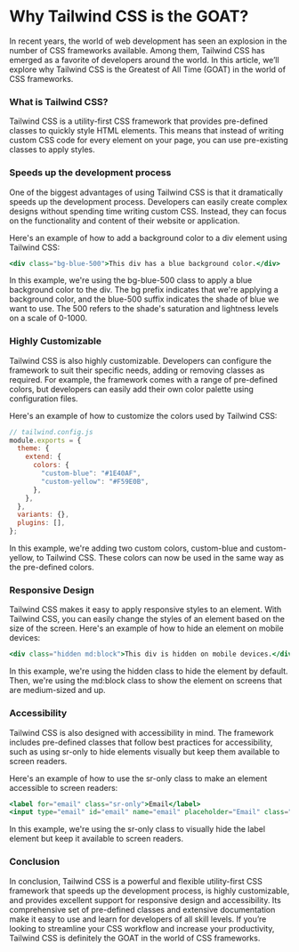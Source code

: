 
<div className="flex flex-col px-8 max-w-[800px] m-auto gap-2">
<centerDiv className="flex text-center mt-8 font-bold text-xl">

# Why Tailwind CSS is the GOAT?

</centerDiv>

In recent years, the world of web development has seen an explosion in the number of CSS frameworks available. Among them, Tailwind CSS has emerged as a favorite of developers around the world. In this article, we’ll explore why Tailwind CSS is the Greatest of All Time (GOAT) in the world of CSS frameworks.

### What is Tailwind CSS?

Tailwind CSS is a utility-first CSS framework that provides pre-defined classes to quickly style HTML elements. This means that instead of writing custom CSS code for every element on your page, you can use pre-existing classes to apply styles.

### Speeds up the development process

One of the biggest advantages of using Tailwind CSS is that it dramatically speeds up the development process. Developers can easily create complex designs without spending time writing custom CSS. Instead, they can focus on the functionality and content of their website or application.

Here's an example of how to add a background color to a div element using Tailwind CSS:

```jsx
<div class="bg-blue-500">This div has a blue background color.</div>
```

In this example, we're using the bg-blue-500 class to apply a blue background color to the div. The bg prefix indicates that we're applying a background color, and the blue-500 suffix indicates the shade of blue we want to use. The 500 refers to the shade's saturation and lightness levels on a scale of 0-1000.

### Highly Customizable

Tailwind CSS is also highly customizable. Developers can configure the framework to suit their specific needs, adding or removing classes as required. For example, the framework comes with a range of pre-defined colors, but developers can easily add their own color palette using configuration files.

Here's an example of how to customize the colors used by Tailwind CSS:

```jsx
// tailwind.config.js
module.exports = {
  theme: {
    extend: {
      colors: {
        "custom-blue": "#1E40AF",
        "custom-yellow": "#F59E0B",
      },
    },
  },
  variants: {},
  plugins: [],
};
```

In this example, we're adding two custom colors, custom-blue and custom-yellow, to Tailwind CSS. These colors can now be used in the same way as the pre-defined colors.

### Responsive Design

Tailwind CSS makes it easy to apply responsive styles to an element. With Tailwind CSS, you can easily change the styles of an element based on the size of the screen. Here's an example of how to hide an element on mobile devices:

```jsx
<div class="hidden md:block">This div is hidden on mobile devices.</div>
```

In this example, we're using the hidden class to hide the element by default. Then, we're using the md:block class to show the element on screens that are medium-sized and up.

### Accessibility

Tailwind CSS is also designed with accessibility in mind. The framework includes pre-defined classes that follow best practices for accessibility, such as using sr-only to hide elements visually but keep them available to screen readers.

Here's an example of how to use the sr-only class to make an element accessible to screen readers:

```jsx
<label for="email" class="sr-only">Email</label>
<input type="email" id="email" name="email" placeholder="Email" class="bg-gray-100 rounded-lg p-2">
```

In this example, we're using the sr-only class to visually hide the label element but keep it available to screen readers.

### Conclusion

In conclusion, Tailwind CSS is a powerful and flexible utility-first CSS framework that speeds up the development process, is highly customizable, and provides excellent support for responsive design and accessibility. Its comprehensive set of pre-defined classes and extensive documentation make it easy to use and learn for developers of all skill levels. If you’re looking to streamline your CSS workflow and increase your productivity, Tailwind CSS is definitely the GOAT in the world of CSS frameworks.

</div>

